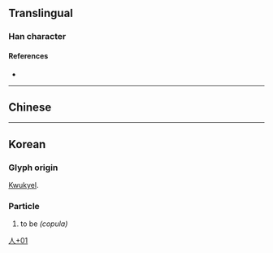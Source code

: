 {{character info/new}}
==Translingual==

===Han character===
{{Han char|rn=9|rad=人|as=01|sn=3|four=|canj=OI,XXOI|ids=⿱𠆢丶}}

====References====
* {{Han ref|kx=0091.051|dkj=01416|dj=0192.051|hdz=10103.021|uh=4EBD|ud=20157}}

----

==Chinese==
{{zh-see|亼|v}}

----

==Korean==

===Glyph origin===
[[kwukyel|Kwukyel]].

===Particle===
{{ko-pos|particle|라}}

# to be ''(copula)''

[[Category:Korean-only CJKV Characters|人+01]]